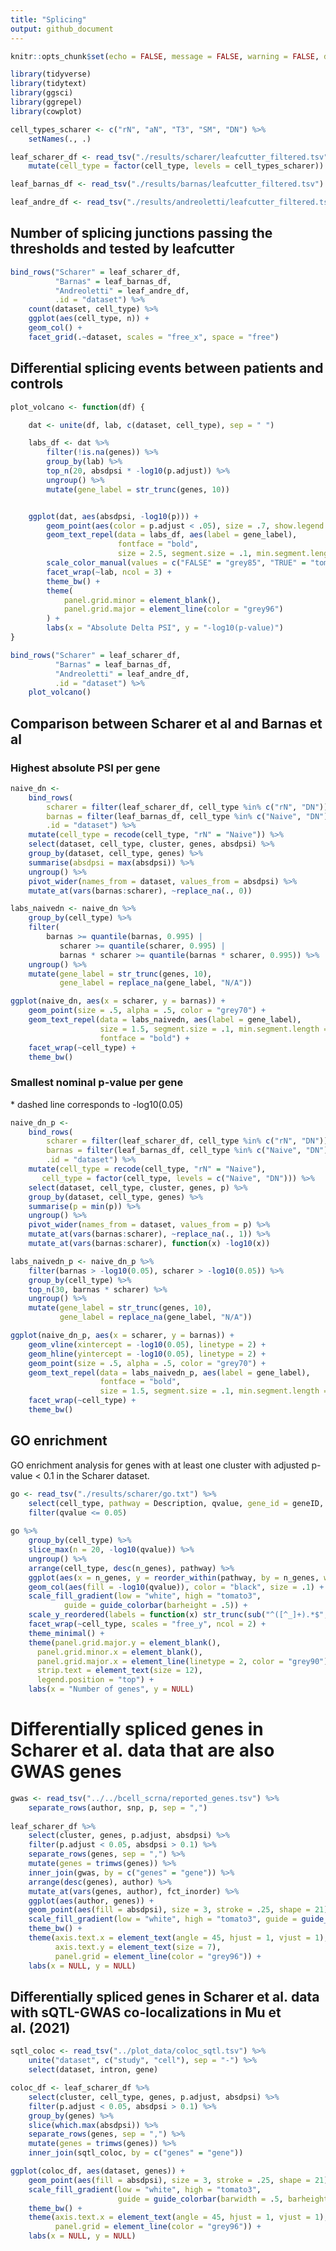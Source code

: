 ```yaml
---
title: "Splicing"
output: github_document
---
```


```r
knitr::opts_chunk$set(echo = FALSE, message = FALSE, warning = FALSE, dpi = 300)
```


```r
library(tidyverse)
library(tidytext)
library(ggsci)
library(ggrepel)
library(cowplot)
```


```r
cell_types_scharer <- c("rN", "aN", "T3", "SM", "DN") %>%
    setNames(., .)

leaf_scharer_df <- read_tsv("./results/scharer/leafcutter_filtered.tsv") %>%
    mutate(cell_type = factor(cell_type, levels = cell_types_scharer))

leaf_barnas_df <- read_tsv("./results/barnas/leafcutter_filtered.tsv")

leaf_andre_df <- read_tsv("./results/andreoletti/leafcutter_filtered.tsv")
```

## Number of splicing junctions passing the thresholds and tested by leafcutter

```r
bind_rows("Scharer" = leaf_scharer_df,
          "Barnas" = leaf_barnas_df,
          "Andreoletti" = leaf_andre_df,
          .id = "dataset") %>%
    count(dataset, cell_type) %>%
    ggplot(aes(cell_type, n)) +
    geom_col() +
    facet_grid(.~dataset, scales = "free_x", space = "free")
```



## Differential splicing events between patients and controls

```r
plot_volcano <- function(df) {

    dat <- unite(df, lab, c(dataset, cell_type), sep = " ")

    labs_df <- dat %>%
        filter(!is.na(genes)) %>%
        group_by(lab) %>%
        top_n(20, absdpsi * -log10(p.adjust)) %>%
        ungroup() %>%
        mutate(gene_label = str_trunc(genes, 10))


    ggplot(dat, aes(absdpsi, -log10(p))) +
        geom_point(aes(color = p.adjust < .05), size = .7, show.legend = FALSE) +
        geom_text_repel(data = labs_df, aes(label = gene_label),
                        fontface = "bold",
                        size = 2.5, segment.size = .1, min.segment.length = 0) +
        scale_color_manual(values = c("FALSE" = "grey85", "TRUE" = "tomato3")) +
        facet_wrap(~lab, ncol = 3) +
        theme_bw() +
        theme(
            panel.grid.minor = element_blank(),
            panel.grid.major = element_line(color = "grey96")
        ) +
        labs(x = "Absolute Delta PSI", y = "-log10(p-value)")
}

bind_rows("Scharer" = leaf_scharer_df,
          "Barnas" = leaf_barnas_df,
          "Andreoletti" = leaf_andre_df,
          .id = "dataset") %>%
    plot_volcano()
```



## Comparison between Scharer et al and Barnas et al 

### Highest absolute PSI per gene

```r
naive_dn <- 
    bind_rows(
        scharer = filter(leaf_scharer_df, cell_type %in% c("rN", "DN")),
        barnas = filter(leaf_barnas_df, cell_type %in% c("Naive", "DN")),
        .id = "dataset") %>%
    mutate(cell_type = recode(cell_type, "rN" = "Naive")) %>%
    select(dataset, cell_type, cluster, genes, absdpsi) %>%
    group_by(dataset, cell_type, genes) %>%
    summarise(absdpsi = max(absdpsi)) %>%
    ungroup() %>%
    pivot_wider(names_from = dataset, values_from = absdpsi) %>%
    mutate_at(vars(barnas:scharer), ~replace_na(., 0))

labs_naivedn <- naive_dn %>%
    group_by(cell_type) %>%
    filter(
        barnas >= quantile(barnas, 0.995) |
           scharer >= quantile(scharer, 0.995) |
           barnas * scharer >= quantile(barnas * scharer, 0.995)) %>%
    ungroup() %>%
    mutate(gene_label = str_trunc(genes, 10),
           gene_label = replace_na(gene_label, "N/A"))

ggplot(naive_dn, aes(x = scharer, y = barnas)) +
    geom_point(size = .5, alpha = .5, color = "grey70") +
    geom_text_repel(data = labs_naivedn, aes(label = gene_label),
                    size = 1.5, segment.size = .1, min.segment.length = 0,
                    fontface = "bold") +
    facet_wrap(~cell_type) +
    theme_bw()
```

### Smallest nominal p-value per gene

\* dashed line corresponds to -log10(0.05)

```r
naive_dn_p <- 
    bind_rows(
        scharer = filter(leaf_scharer_df, cell_type %in% c("rN", "DN")),
        barnas = filter(leaf_barnas_df, cell_type %in% c("Naive", "DN")),
        .id = "dataset") %>%
    mutate(cell_type = recode(cell_type, "rN" = "Naive"),
	   cell_type = factor(cell_type, levels = c("Naive", "DN"))) %>%
    select(dataset, cell_type, cluster, genes, p) %>%
    group_by(dataset, cell_type, genes) %>%
    summarise(p = min(p)) %>%
    ungroup() %>%
    pivot_wider(names_from = dataset, values_from = p) %>%
    mutate_at(vars(barnas:scharer), ~replace_na(., 1)) %>%
    mutate_at(vars(barnas:scharer), function(x) -log10(x))

labs_naivedn_p <- naive_dn_p %>%
    filter(barnas > -log10(0.05), scharer > -log10(0.05)) %>%
    group_by(cell_type) %>%
    top_n(30, barnas * scharer) %>%
    ungroup() %>%
    mutate(gene_label = str_trunc(genes, 10),
           gene_label = replace_na(gene_label, "N/A"))

ggplot(naive_dn_p, aes(x = scharer, y = barnas)) +
    geom_vline(xintercept = -log10(0.05), linetype = 2) +
    geom_hline(yintercept = -log10(0.05), linetype = 2) +
    geom_point(size = .5, alpha = .5, color = "grey70") +
    geom_text_repel(data = labs_naivedn_p, aes(label = gene_label),
                    fontface = "bold",
                    size = 1.5, segment.size = .1, min.segment.length = 0) +
    facet_wrap(~cell_type) +
    theme_bw()
```



## GO enrichment

GO enrichment analysis for genes with at least one cluster with adjusted p-value < 0.1 in the Scharer dataset.


```r
go <- read_tsv("./results/scharer/go.txt") %>%
    select(cell_type, pathway = Description, qvalue, gene_id = geneID, n_genes = Count) %>%
    filter(qvalue <= 0.05)
    
go %>%
    group_by(cell_type) %>%
    slice_max(n = 20, -log10(qvalue)) %>%
    ungroup() %>%
    arrange(cell_type, desc(n_genes), pathway) %>%
    ggplot(aes(x = n_genes, y = reorder_within(pathway, by = n_genes, within = cell_type))) +
    geom_col(aes(fill = -log10(qvalue)), color = "black", size = .1) +
    scale_fill_gradient(low = "white", high = "tomato3",
			guide = guide_colorbar(barheight = .5)) +
    scale_y_reordered(labels = function(x) str_trunc(sub("^([^_]+).*$", "\\1", x), width = 30)) +
    facet_wrap(~cell_type, scales = "free_y", ncol = 2) +
    theme_minimal() +
    theme(panel.grid.major.y = element_blank(),
	  panel.grid.minor.x = element_blank(),
	  panel.grid.major.x = element_line(linetype = 2, color = "grey90"),
	  strip.text = element_text(size = 12),
	  legend.position = "top") +
    labs(x = "Number of genes", y = NULL)

```

# Differentially spliced genes in Scharer et al. data that are also GWAS genes

```r
gwas <- read_tsv("../../bcell_scrna/reported_genes.tsv") %>%
    separate_rows(author, snp, p, sep = ",")
    
leaf_scharer_df %>%
    select(cluster, genes, p.adjust, absdpsi) %>%
    filter(p.adjust < 0.05, absdpsi > 0.1) %>%
    separate_rows(genes, sep = ",") %>%
    mutate(genes = trimws(genes)) %>%
    inner_join(gwas, by = c("genes" = "gene")) %>%
    arrange(desc(genes), author) %>%
    mutate_at(vars(genes, author), fct_inorder) %>%
    ggplot(aes(author, genes)) +
    geom_point(aes(fill = absdpsi), size = 3, stroke = .25, shape = 21) +
    scale_fill_gradient(low = "white", high = "tomato3", guide = guide_colorbar(barwidth = .5)) +
    theme_bw() +
    theme(axis.text.x = element_text(angle = 45, hjust = 1, vjust = 1),
          axis.text.y = element_text(size = 7),
          panel.grid = element_line(color = "grey96")) +
    labs(x = NULL, y = NULL)
```

## Differentially spliced genes in Scharer et al. data with sQTL-GWAS co-localizations in Mu et al. (2021)

```r
sqtl_coloc <- read_tsv("../plot_data/coloc_sqtl.tsv") %>%
    unite("dataset", c("study", "cell"), sep = "-") %>%
    select(dataset, intron, gene)

coloc_df <- leaf_scharer_df %>%
    select(cluster, cell_type, genes, p.adjust, absdpsi) %>%
    filter(p.adjust < 0.05, absdpsi > 0.1) %>%
    group_by(genes) %>%
    slice(which.max(absdpsi)) %>%
    separate_rows(genes, sep = ",") %>%
    mutate(genes = trimws(genes)) %>%
    inner_join(sqtl_coloc, by = c("genes" = "gene"))

ggplot(coloc_df, aes(dataset, genes)) +
    geom_point(aes(fill = absdpsi), size = 3, stroke = .25, shape = 21) +
    scale_fill_gradient(low = "white", high = "tomato3", 
                        guide = guide_colorbar(barwidth = .5, barheight = 3)) +
    theme_bw() +
    theme(axis.text.x = element_text(angle = 45, hjust = 1, vjust = 1),
          panel.grid = element_line(color = "grey96")) +
    labs(x = NULL, y = NULL)
```
